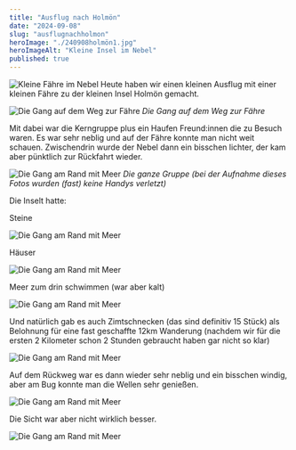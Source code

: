 ```yaml
---
title: "Ausflug nach Holmön"
date: "2024-09-08"
slug: "ausflugnachholmon"
heroImage: "./240908holmön1.jpg"
heroImageAlt: "Kleine Insel im Nebel"
published: true
---
```


![Kleine Fähre im Nebel](./240908holmön2.jpg)
Heute haben wir einen kleinen Ausflug mit einer kleinen Fähre zu der kleinen Insel Holmön gemacht.

![Die Gang auf dem Weg zur Fähre](./240908holmön3.jpg)
*Die Gang auf dem Weg zur Fähre*

Mit dabei war die Kerngruppe plus ein Haufen Freund:innen die zu Besuch waren. Es war sehr neblig und auf der Fähre konnte man nicht weit schauen. Zwischendrin wurde der Nebel dann ein bisschen lichter, der kam aber pünktlich zur Rückfahrt wieder.

![Die Gang am Rand mit Meer](./240908holmön4.jpg)
*Die ganze Gruppe (bei der Aufnahme dieses Fotos wurden (fast) keine Handys verletzt)*

Die Inselt hatte:

Steine

![Die Gang am Rand mit Meer](./240908holmön5.jpg)

Häuser

![Die Gang am Rand mit Meer](./240908holmön6.jpg)

Meer zum drin schwimmen (war aber kalt)

![Die Gang am Rand mit Meer](./240908holmön7.jpg)

Und natürlich gab es auch Zimtschnecken (das sind definitiv 15 Stück) als Belohnung für eine fast geschaffte 12km Wanderung (nachdem wir für die ersten 2 Kilometer schon 2 Stunden gebraucht haben gar nicht so klar)

![Die Gang am Rand mit Meer](./240908holmön8.jpg)

Auf dem Rückweg war es dann wieder sehr neblig und ein bisschen windig, aber am Bug konnte man die Wellen sehr genießen.

![Die Gang am Rand mit Meer](./240908holmön9.jpg)

Die Sicht war aber nicht wirklich besser.

![Die Gang am Rand mit Meer](./240908holmön1.jpg)